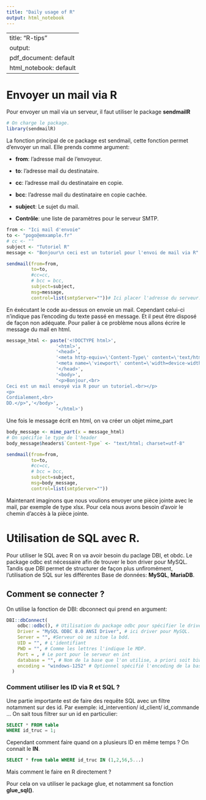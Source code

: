 ```yaml
---
title: "Daily usage of R"
output: html_notebook
---
```


---
title: "R-tips"
output:
  pdf_document: default
  html_notebook: default
---

# Envoyer un mail via R


Pour envoyer un mail via un serveur, il faut utiliser le package **sendmailR** 

```r
# On charge le package. 
library(sendmailR)
```

La fonction principal de ce package est sendmail, cette fonction permet d'envoyer un mail. 
Elle prends comme argument:

- **from**: l'adresse mail de l'envoyeur.

- **to**: l'adresse mail du destinataire.

- **cc**: l'adresse mail du destinataire en copie.

- **bcc**: l'adresse mail du destinataire en copie cachée.

- **subject**: Le sujet du mail.

- **Contrôle**: une liste de paramètres pour le serveur SMTP.

```r
from <- "Ici mail d'envoie"
to <- "pogo@emxample.fr"
# cc <- ""
subject <- "Tutoriel R"
message <- "Bonjour\n ceci est un tutoriel pour l'envoi de mail via R"
```

```r
sendmail(from=from,
         to=to,
         #cc=cc,
         # bcc = bcc,
         subject=subject,
         msg=message,
         control=list(smtpServer=""))# Ici placer l'adresse du serveur. 

```

En éxécutant le code au-dessus on envoie un mail. Cependant celui-ci n'indique pas l'encoding du texte passé en message. Et il peut être disposé de façon non adéquate. 
Pour palier à ce problème nous allons écrire le message du mail en html. 


```r
message_html <- paste('<!DOCTYPE html>', 
                  '<html>', 
                  '<head>', 
                  '<meta http-equiv=\'Content-Type\' content=\'text/html; charset=utf-8\' />', 
                  '<meta name=\'viewport\' content=\'width=device-width, initial-scale=0.5\'/>', 
                  '</head>', 
                  '<body>',
                  "<p>Bonjour,<br> 
Ceci est un mail envoyé via R pour un tutoriel.<br></p>
<p>
Cordialement,<br>
DD.</p>",'</body>',
                  '</html>')

```

Une fois le message écrit en html, on va créer un objet mime_part

```r
body_message <- mime_part(x = message_html)
# On spécifie le type de l'header
body_message$headers$`Content-Type` <- "text/html; charset=utf-8"
```


```r
sendmail(from=from,
         to=to,
         #cc=cc,
         # bcc = bcc,
         subject=subject,
         msg=body_message,
         control=list(smtpServer=""))
```


Maintenant imaginons que nous voulions envoyer une pièce jointe avec le mail, par exemple de type xlsx.
Pour cela nous avons besoin d'avoir le chemin d'accès à la pièce jointe.


# Utilisation de SQL avec R. 
Pour utiliser le SQL avec R on va avoir besoin du paclage DBI, et obdc. 
Le package odbc est nécessaire afin de trouver le bon driver pour  MySQL. 
Tandis que DBI permet de structurer de façon plus unfiromément, l'utilisation de SQL sur les différentes Base de données: **MySQL**, **MariaDB**.



## Comment se connecter ? 
On utilise la fonction de DBI: dbconnect qui prend en argument:


```r
DBI::dbConnect(
    odbc::odbc(), # Utilisation du package odbc pour spécifier le driver à utiliser. 
    Driver = "MySQL ODBC 8.0 ANSI Driver", # ici driver pour MySQL. 
    Server = "", #Serveur où se situe la bdd.
    UID = "", # L'identifiant 
    PWD = "", # Comme les lettres l'indique le MDP. 
    Port = , # Le port pour le serveur en int
    database = "", # Nom de la base que l'on utilise, a priori soit biw3 ou api ou api_read_only. Attention à la bonne adresse.
    encoding = "windows-1252" # Optionnel spécifié l'encoding de la base. A mettre si on utilise sur Bi-runner pour éviter des pbs avec les accents.
  )
```


### Comment utiliser les ID via R et SQL ? 
Une partie importante est de faire des requête SQL avec un filtre notamment sur des id. 
Par exemple: id_intervention/ id_client/ id_commande ...
On sait tous filtrer sur un id en particulier:


```sql
SELECT * FROM table
WHERE id_truc = 1;
```
Cependant comment faire quand on a plusieurs ID en même temps ? On connait le **IN**. 
```sql
SELECT * from table WHERE id_truc IN (1,2,56,5...)
```
Mais comment le faire en R directement ? 

Pour cela on va utiliser le package glue, et notamment sa fonction **glue_sql()**.
